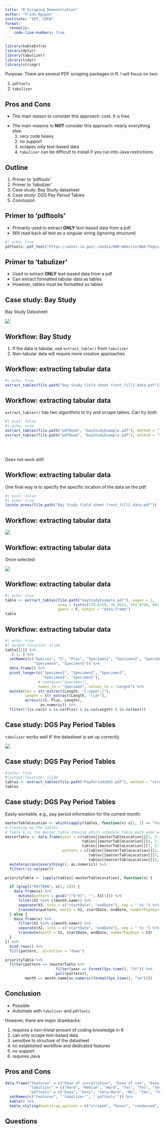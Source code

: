 ```yaml
---
title: "R Scraping Demonstration"
author: "Trinh Nguyen"
institute: "IEP, CDFW"
format: 
  revealjs:
    code-line-numbers: true
---
```


```r
library(kableExtra)
library(dplyr)
library(tabulizer)
library(tidyr)
library(stringr)
```

Purpose: There are several PDF scraping packages in R. I will focus on two:

1.  `pdftools`
2.  `tabulizer`

## Pros and Cons

-   The main reason to consider this approach: cost. It is free.

::: incremental
-   The main reasons to **NOT** consider this approach: nearly everything else:
    1.  very code heavy
    2.  no support
    3.  scrapes only text-based data
    4.  `tabulizer` can be difficult to install if you run into Java restrictions
:::

## Outline

1.  Primer to 'pdftools'
2.  Primer to 'tabulizer'
3.  Case study: Bay Study datasheet
4.  Case study: DGS Pay Period Tables
5.  Conclusion

## Primer to 'pdftools'

-   Primarily used to extract **ONLY** text-based data from a pdf
-   Will read back all text as a singular string (ignoring structure)

```r
#| echo: true
pdftools::pdf_text("https://water.ca.gov/-/media/DWR-Website/Web-Pages/Programs/State-Water-Project/Operations-And-Maintenance/Files/Operations-Control-Office/Delta-Status-And-Operations/Delta-Operations-Daily-Summary.pdf")
```

## Primer to 'tabulizer'

-   Used to extract **ONLY** text-based data from a pdf
-   Can extract formatted tabular data as tables
-   However, tables must be formatted as tables

## Case study: Bay Study

Bay Study Datasheet

![](bayStudyExample_1.png)

## Workflow: Bay Study

1. If the data is tabular, use `extract_table()` from `tabulizer`
2. Non-tabular data will require more creative approaches

## Workflow: extracting tabular data

```r
#| echo: true
extract_tables(file.path("Bay Study field sheet front_fill2_data.pdf"))
```

## Workflow: extracting tabular data

`extract_tables()` has two algorithms to try and scrape tables. Can try both

```r
#| eval: false
#| echo: true
extract_tables(file.path("pdfRead", "bayStudyExample.pdf"), method = "lattice")
extract_tables(file.path("pdfRead", "bayStudyExample.pdf"), method = "stream")
```

<br/><br/>

::: {.fragment}
Does not work still!
:::

## Workflow: extracting tabular data

One final way is to specify the specific location of the data on the pdf.

```r
#| eval: false
#| echo: true
locate_areas(file.path("Bay Study field sheet front_fill2_data.pdf"))
```

## Workflow: extracting tabular data {.scrollable}

![](locateCoordinates.png)

## Workflow: extracting tabular data

Once selected:

![](locateCoordinatesResults.png)

## Workflow: extracting tabular data

```r
#| echo: true
table <- extract_tables(file.path("bayStudyExample.pdf"), pages = 1,
                        area = list(c(176.8358, 35.8913, 393.9738, 601.7659)), 
                        guess = F, output = "data.frame")
table
```

## Workflow: extracting tabular data 
```r
#| echo: true
#| output-location: slide
table[[1]] %>% 
  .[-1, ] %>% 
  setNames(c("Species", "S", "Plus", "Specimen1", "Specimen2", "Specimen3", 
             "Specimen4", "Specimen5")) %>% 
  data.frame() %>% 
  pivot_longer(c("Specimen1", "Specimen2", "Specimen3", 
                 "Specimen4", "Specimen5"),
               # contains("Specimen"), 
               names_to = "Specimen", values_to = "Length") %>% 
  mutate(Sex = str_extract(Length, "[:upper:]"),
         Length = str_extract(Length, "\\d+"),
         across(c(S, Plus, Length),
                as.numeric)) %>% 
  filter(!(is.na(S) & is.na(Plus) & is.na(Length) & is.na(Sex)))
```

## Case study: DGS Pay Period Tables

`tabulizer` works well *IF* the datasheet is set up correctly.

![](PayPeriodsDGS_1.png)

## Case study: DGS Pay Period Tables

```r
#|echo: true
#|output-location: slide
tables <- extract_tables(file.path("PayPeriodsDGS.pdf"), method = "stream")
tables
```

## Case study: DGS Pay Period Tables

Easily workable, e.g., pay period information for the current month:

```r
masterTableLocation <- which(sapply(tables, function(x) x[1, 1] == "Year"))
# Cleaning up the tables
# Table 6 is the master table showing which schedule table each year will follow:
masterTable <- data.frame(year = c(tables[[masterTableLocation]][1, 2:12], 
                                   tables[[masterTableLocation]][4, 2:12], 
                                   tables[[masterTableLocation]][7, 2:12]), 
                          pattern = c(tables[[masterTableLocation]][2, 2:12], 
                                      tables[[masterTableLocation]][5, 2:12], 
                                      tables[[masterTableLocation]][8, 2:12])) %>% 
  mutate(across(everything(), as.numeric)) %>% 
  filter(!is.na(year))

priorityTable <- lapply(tables[-masterTableLocation], function(x) {

  if (grepl("PATTERN", x[1, 1])) {
    data.frame(x) %>% 
      mutate(pattern = gsub("[^0-9]", "", X1[1])) %>% 
      filter(X2 %in% c(month.name)) %>% 
      separate(X3, into = c("startDate", "endDate"), sep = " to ") %>% 
      transmute(pattern, month = X2, startDate, endDate, numberPaydays = X4)
  } else {
    data.frame(x) %>% 
      filter(X1 %in% c(month.name)) %>% 
      separate(X2, into = c("startDate", "endDate"), sep = " to ") %>% 
      transmute(month = X1, startDate, endDate, numberPaydays = X3)
  }
}) %>% 
  bind_rows() %>% 
  fill(pattern, .direction = "down")

priorityTable %>% 
  filter(pattern == (masterTable %>%
                       filter(year == format(Sys.time(), "%Y")) %>% 
                       pull(pattern)),
         month == month.name[as.numeric(format(Sys.time(), "%m"))])
```

## Conclusion {.smaller}

- Possible
- Automate with `tabulizer` and `pdftools`

::: {.fragment}
However, there are major drawbacks:

::: {.incremental}
  1. requires a non-trivial amount of coding knowledge in R
  2. can only scrape text-based data
  3. sensitive to structure of the datasheet
  4. no established workflow and dedicated features
  5. no support
  6. requires Java

:::
:::

## Pros and Cons

```r
data.frame("Features" = c("Ease of installation", "Ease of use", "Ease of application", "Extract tables", "Extract text", "Automation", "Code Knowledge", "Recommend"),
           "tabulizer" = c("Hard", "Medium", "Hard", "Yes", "Yes", "Yes", "Medium High", "No"),
           "pdftools" = c("Easy", "Easy", "Very Hard", "No", "Yes", "Yes", "Very High", "Very No")) %>%
  setNames(c("Features", "'tabulizer'", "'pdftools'")) %>% 
  kable() %>% 
  kable_styling(bootstrap_options = c("striped", "hover", "condensed", "responsive"))
```

## Questions
